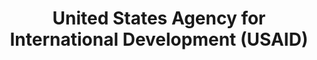 ---
title: United States Agency for International Development (USAID)
url: https://www.usaid.gov/
image: ./media/usaid.png
group: Bronze
---
